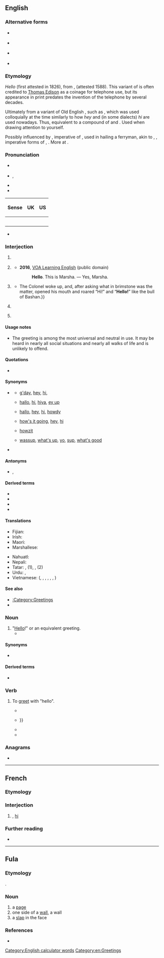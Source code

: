 {{also|helló}}

==English==
{{phrasebook|en|Greetings}}
{{was wotd|2007|November|19}}

===Alternative forms===
* {{l|en|hallo}} {{qualifier|UK old style}}
* {{l|en|hilloa}} {{qualifier|obsolete}}
* {{l|en|hullo}} {{qualifier|UK}}
* {{1|hellur}} {{qualifier|UK}}

===Etymology===
''Hello'' (first attested in 1826), from {{m|en|holla}}, {{m|en|hollo}} (attested 1588). This variant of {{m|en|hallo}} is often credited to [[w:Thomas Edison|Thomas Edison]] as a coinage for telephone use, but its appearance in print predates the invention of the telephone by several decades.

Ultimately from a variant of Old English {{m|ang|ēalā}}, such as {{m|ang|hēlā}}, which was used colloquially at the time similarly to how ''hey'' and (in some dialects) ''hi'' are used nowadays. Thus, equivalent to a compound of {{m|en|hey}} and {{m|en|lo}}. Used when drawing attention to yourself.

Possibly influenced by {{ncog|osx|halo|halo!}}, imperative of {{m|osx|halōn|t=to call, fetch}}, used in hailing a ferryman, akin to {{ncog|goh|hala}}, {{m|goh|hola|hola!}}, imperative forms of {{m|goh|halōn}}, {{m|goh|holōn|t=to fetch}}. More at {{l|en|hallo}}.

===Pronunciation===
* {{a|UK}} {{IPA|en|/həˈləʊ/|/hɛˈləʊ/}}
* {{a|US}} {{enPR|hĕ-lō'|hə-lō'}}, {{IPA|en|/hɛˈloʊ/|/həˈloʊ/|/ˈhɛloʊ/}}
* {{audio|en|En-uk-hello.ogg|Audio (UK)}}
* {{audio|en|En-au-hello.ogg|Audio (AUS)}}
{|class="wikitable"
! Sense
! UK
! US
|-
|{{sense|greeting}}
|{{audio|en|en-uk-hello-1.ogg|Audio (UK)}}
|{{audio|en|en-us-hello.ogg|Audio (US)}}
|-
|{{sense|telephone greeting}}
|{{audio|en|en-uk-hello-2.ogg|Audio (UK)}}
|{{audio|en|en-us-hello-2.ogg|Audio (US)}}
|-
|{{sense|call for response}}
|{{audio|en|en-uk-hello-3.ogg|Audio (UK)}}
|{{audio|en|en-us-hello-3.ogg|Audio (US)}}
|-
|{{sense|sarcastic implication}}
|{{audio|en|en-uk-hello-4.ogg|Audio (UK)}}
|{{audio|en|en-us-hello-4.ogg|Audio (US)}}
|-
|{{sense|expressing puzzlement}}
|{{audio|en|en-uk-hello-5.ogg|Audio (UK)}}
|
|}
* {{rhymes|en|əʊ|s=2}}

===Interjection===
{{en-interj}}

# {{non-gloss definition|A [[greeting]] ([[salutation]]) said when [[meet]]ing someone or [[acknowledge|acknowledging]] someone’s [[arrival]] or [[presence]].}}
#: {{ux|en|'''Hello''', everyone.}}
# {{non-gloss definition|A greeting used when [[answer]]ing the [[telephone]].}}
#: {{ux|en|'''Hello'''? How may I help you?}}
#* '''2016''', [https://web.archive.org/web/20170918070146/https://learningenglish.voanews.com/a/lets-learn-english-lesson-3-i-am-here/3126527.html VOA Learning English] (public domain)
#*: '''Hello'''. This is Marsha. ― Yes, Marsha.
#*:: {{audio|en|Hello. This is Marsha. - Yes, Marsha.ogg|Audio (US)}}
# {{non-gloss definition|A call for [[response]] if it is not clear if anyone is present or listening, or if a telephone conversation may have been [[disconnect]]ed.}}
#: {{ux|en|'''Hello'''? Is anyone there?}}
#* {{quote-book|en|year=1913|author={{w|Joseph C. Lincoln}}|chapter=7
|title=[http://openlibrary.org/works/OL5535161W Mr. Pratt's Patients]
|passage=I made a speaking trumpet of my hands and commenced to whoop “Ahoy!” and “'''Hello!'''” at the top of my lungs. {{...}} The Colonel woke up, and, after asking what in brimstone was the matter, opened his mouth and roared “Hi!” and “'''Hello!'''” like the bull of Bashan.}}
# {{lb|en|colloquial}} {{non-gloss definition|Used [[sarcastic]]ally to imply that the person addressed or referred to has done something the speaker or writer considers to be [[foolish]].}}
#: {{ux|en|You just tried to start your car with your cell phone. '''Hello'''?}}
# {{lb|en|chiefly|UK}} {{non-gloss definition|An expression of [[puzzlement]] or [[discovery]].}}
#: {{ux|en|'''Hello'''! What’s going on here?}}

====Usage notes====
* The greeting {{m|en|hello}} is among the most universal and neutral in use. It may be heard in nearly all social situations and nearly all walks of life and is unlikely to offend.

====Quotations====
* {{seeCites|en}}

====Synonyms====
* {{sense|greeting}} {{seeSynonyms|en|hello|sense=1}}
** {{qualifier|Australia, informal}} [[g'day]], [[hey]], [[hi]],
** {{qualifier|UK, informal}} [[hallo]], [[hi]], [[hiya]], [[ey up]]
** {{qualifier|US, informal}} [[hallo]], [[hey]], [[hi]], [[howdy]]
** {{qualifier|Ireland, informal}} [[how's it going]], [[hey]], [[hi]]
** {{qualifier|South Africa, informal}} [[howzit]]
** {{qualifier|slang}} [[wassup]], [[what's up]], [[yo]], [[sup]], [[what's good]]
* {{sense|expression of puzzlement}} {{seeSynonyms|en|wow|sense=1}}

====Antonyms====
* {{sense|greeting}} {{l|en|bye}}, {{l|en|goodbye}}

====Derived terms====
* {{l|en|hello girl}}
* {{l|en|hello there}}
* {{l|en|Hello World}}
* {{l|en|hello yourself, and see how you like it}}

====Translations====
{{trans-top|greeting}}{{multitrans|data=
* Abkhaz: {{tt|ab|бзиа збаша}}, {{tt|ab|мыш бзи}}, {{qualifier|to a man}} {{tt|ab|бзиара убааит}}, {{qualifier|to a woman}} {{tt|ab|бзиара ббааит}}, {{qualifier|to more than one person}} {{tt|ab|бзиара жәбааит|p}}
* Afrikaans: {{tt+|af|hallo}}, {{t|af|goeiedag}}
* Ainu: {{tt|ain|イランカラㇷ゚テ|tr=irankarapte}}
* Albanian: {{tt+|sq|tungjatjeta}}, {{tt|sq|tung}} {{qualifier|informal}}, {{tt|sq|ç'kemi|m|f}}
*: Arbëreshë Albanian: {{t+|sq|falem}}
* Alemannic German: {{tt|gsw|sälü}}, {{tt|gsw|hoi}}, {{tt|gsw|hello}}
* Aleut: {{tt|ale|aang}}, {{tt|ale|draas}}
* Ambonese Malay: {{tt|abs|wai}}
* American Sign Language: {{tt|ase|B@Sfhead-PalmForward B@FromSfhead-PalmForward}}
* Amharic: {{tt|am|ሰላም}}
* Apache:
*: Jicarilla: {{tt|apj|dá nzhǫ́}}
*: Western Apache: {{tt|apw|dagotʼee}}, {{tt|apw|daʼanzho}}, {{tt|apw|yaʼateh}}
* Arabic: {{tt+|ar|السَّلَامُ عَلَيْكُمْ}}, {{tt+|ar|سَلَام}}, {{tt+|ar|مَرْحَبًا}}, {{tt+|ar|أَهْلًا}}
*: Egyptian Arabic: {{tt|arz|اهلاً|tr=ahlan}}
*: Iraqi Arabic: {{tt|acm|هلو|tr=helaww}}
* Archi: {{tt|aqc|салам алейкум|tr=salam alejkum}}, {{tt|aqc|варчӀами|tr=warčʼami}}
* Armenian: {{tt+|hy|բարև}}, {{tt+|hy|ողջույն}}
* Assamese: {{tt|as|নমস্কাৰ}} {{q|very formal}}, {{tt|as|আচ্চেলামো আলাইকোম}} {{q|formal|used among Muslims}}, {{tt|as|হেল’}}
* Assyrian Neo-Aramaic: {{t|aii|ܫܠܵܡܵܐ|tr=šlama}}, {{qualifier|to a man}} {{t|aii|ܫܠܵܡܵܐ ܥܲܠܘܼܟ݂|tr=šlama ʿāloḳ}}, {{qualifier|to a woman}} {{t|aii|ܫܠܵܡܵܐ ܥܲܠܵܟ݂ܝ|tr=šlama ʿālaḳ}}, {{qualifier|to more than one person}} {{t|aii|ܫܠܵܡܵܐ ܥܲܠܵܘܟ݂ܘܿܢ|tr=šlama ʿāloḳon}}
* Asturian: {{tt+|ast|hola}}
* Azerbaijani: {{tt+|az|salam}}, {{tt|az|səlam}} {{q|South Azerbaijani}}, {{tt|az|hər vaxtınız xeyir olsun}}, {{tt|az|hər vaxtınız xeyir}}
* Bashkir: {{tt|ba|сәләм}}
* Basque: {{tt+|eu|kaixo}}
* Bats: {{t-needed|bbl}}
* Bavarian: {{tt|bar|servus}}, {{tt|bar|grias di}}, {{tt|bar|pfiati}} {{qualifier|Timau}}
* Belarusian: {{tt|be|віта́ю}}, {{tt|be|здаро́ў}} {{qualifier|colloquial}}, {{tt|be|до́бры дзень}} {{qualifier|good day}}
* Bengali: {{tt+|bn|নমস্কার}}, {{tt|bn|আসসালামুআলাইকুম}}, {{tt|bn|সালাম}}, {{tt|bn|হ্যালো}}
* Bhojpuri: {{t|bho|प्रणाम}}
* Bouyei: {{tt|pcc|mengz ndil}}
* Bulgarian: {{tt+|bg|здра́сти}} {{qualifier|familiar}}, {{tt+|bg|здраве́й|s}} {{qualifier|familiar}}, {{tt+|bg|здраве́йте|p}} {{qualifier|formal}}
* Burmese: {{tt+|my|မင်္ဂလာပါ}} <!-- lit. "it's a blessing!, ပါ (ba) is a particle" -->, {{tt+|my|ဟဲလို}} {{qualifier|colloquial}}
* Catalan: {{tt+|ca|hola}}
* Cayuga: {{tt|cay|sgę́:nǫʔ}}
* Central Atlas Tamazight: {{tt|tzm|ⴰⵣⵓⵍ}}
* Chamorro: {{tt|ch|håfa adai}}
* Chechen: {{tt|ce|маршалла ду хьоьга}} {{qualifier|to one person}}, {{tt|ce|маршалла ду шуьга}} {{qualifier|to a group of people}}, {{tt|ce|ассаламу ӏалайкум}}
* Cherokee: {{tt+|chr|ᎣᏏᏲ}}
* Chichewa: {{tt|ny|moni}}
* Chickasaw: {{tt|cic|chokma}}
* Chinese:
*: Cantonese: {{tt|yue|你好|tr=nei5 hou2}}, {{tt|yue|哈佬|tr=haa1 lou2}}
*: Dungan: {{tt|dng|ни хо}}, {{tt|dng|сэляму}}, {{tt|dng|хома}}
*: Hakka: {{tt|hak|你好|tr=ngì-hó}}
*: Mandarin: {{tt+|cmn|你好|tr=nǐ hǎo}}, {{tt+|cmn|您好|tr=nín hǎo}} {{qualifier|polite}}, {{tt|cmn|你們好}}, {{tt|cmn|你们好|tr=nǐmen hǎo}} {{qualifier|to a group of people}}, {{tt+|cmn|好|tr=hǎo}} {{qualifier|following an address form or name}}, {{tt+|cmn|嗨|tr=hāi}}, {{tt+|cmn|哈囉}}, {{tt+|cmn|哈啰|tr=hāluó}}
*: Min Dong: {{tt|cdo|汝好|tr=nṳ̄ hō̤}}
*: Min Nan: {{tt|nan|汝好|tr=lí hó}}
*: Xiang: {{t-needed|hsn}}
*: Wu: {{tt|wuu|儂好}}, {{tt|wuu|侬好|tr=non hau}}
* Choctaw: {{tt|cho|halito}}
* Chukchi: {{tt|ckt|еттык|tr=ettyk}} {{qualifier|formal}}, {{tt|ckt|ети|tr=eti}} {{qualifier|informal}}, {{tt|ckt|етти|tr=etti}} {{qualifier|informal}}
* Coptic: {{tt|cop|ⲛⲟϥⲣⲓ}}
* Cornish: {{tt|kw|dydh da}}
* Corsican: {{tt|co|bonghjornu}}
* Cree:
*: Plains Cree: {{tt|crk|tânisi }}
* Czech: {{tt+|cs|ahoj}}, {{tt+|cs|nazdar}} {{qualifier|informal}}, {{tt+|cs|servus}} {{qualifier|informal}}, {{tt+|cs|dobrý den}} {{q|formal}}
* Danish: {{tt+|da|hej}}, {{tt+|da|dav}}, {{tt|da|god dag}} {{qualifier|formal}}, {{tt+|da|hallo}}
* Dhivehi: {{t|dv|އައްސަލާމު ޢަލައިކުމް}}
* Dutch: {{tt+|nl|hallo}}, {{tt+|nl|hoi}}, {{tt+|nl|hai}}, {{tt+|nl|hé}}, {{tt+|nl|dag}} {{qualifier|informal}}, {{tt+|nl|goeiedag}}, {{tt+|nl|goededag}}, {{tt+|nl|goedendag}}, {{tt+|nl|goeiendag}} {{qualifier|formal}}
* Esperanto: {{tt+|eo|saluton}}
* Estonian: {{tt+|et|tere}}, {{tt+|et|hei}}
* Faroese: {{tt|fo|hey}}, {{tt|fo|halló}}
* Fijian: {{tt+|fj|bula}}
* Finnish: {{tt+|fi|terve}}, {{tt+|fi|moi}}, {{tt+|fi|hei}}, {{tt+|fi|moikka}}
* French: {{tt+|fr|bonjour}}, {{tt+|fr|salut}} {{qualifier|informal}}, {{tt+|fr|coucou}}{{qualifier|informal}}, {{t+|fr|cocorico}}
* Friulian: {{tt|fur|mandi}}
* Galician: {{tt+|gl|ola}}, {{tt|gl|oula}}, {{tt|gl|ouga}}
* Georgian: {{tt+|ka|გამარჯობა}}, {{t|ka|ჰეი}}
* German: {{tt+|de|hallo}}, {{tt+|de|guten Tag}}, {{tt+|de|servus}}, {{tt+|de|moin}}, {{tt+|de|grüß Gott}} {{qualifier|Southern German, Austria}}
*: Alemannic German: {{tt|gsw|grüezi}}
* Gilbertese: {{tt|gil|mauri}}
* Gothic: {{tt|got|𐌷𐌰𐌹𐌻𐍃}}, {{tt|got|𐌷𐌰𐌹𐌻𐌰}}
* Greek: {{tt+|el|γεια}}, {{tt|el|γεια σου|s}}, {{tt|el|γεια σας|p}}, {{tt+|el|χαίρετε}}
*: Ancient: {{tt|grc|χαῖρε|s}}, {{tt|grc|χαίρετε|p}}, {{tt|grc|χαῖρε καί ὑγίαινε|s}}
* Greenlandic: {{tt+|kl|aluu}}
* Guaraní: {{tt+|gn|maitei}}
* Gujarati: {{tt|gu|નમસ્તે}}, {{tt|gu|નમસ્કાર}}
* Haitian Creole: {{tt|ht|bonjou}}
* Hausa: {{tt|ha|sannu}}
* Hawaiian: {{tt|haw|aloha}}
* Hebrew: {{tt+|he|שָׁלוֹם|tr=shalóm}}, {{tt+|he|שָׁלוֹם עָלֵיכֶם|tr=shalóm 'aleikhém}}
* Hindi: {{tt+|hi|नमस्ते}}, {{tt+|hi|नमस्कार}}, {{tt+|hi|सलाम}} {{qualifier|used by Muslims}}, {{tt|hi|सत श्री अकाल}} {{qualifier|Sikh, hello/goodbye}}, {{tt+|hi|हेलो}}, {{tt|hi|हलो}}, {{tt+|hi|सत्य}}, {{tt+|hi|आदाब}}
* Hmong:
** Green Hmong: {{tt|hnj|nyob zoo}}
** White Hmong: {{tt|mww|nyob zoo}}
* Hungarian: {{tt+|hu|szia}}, {{tt+|hu|sziasztok|p}} {{q|informal}}, {{tt+|hu|szervusz}}, {{tt|hu|szervusztok|p}} {{q|somewhat formal}}, {{tt+|hu|heló}}, {{tt+|hu|helló}} {{q|informal}}, {{tt+|hu|jó napot}}, {{tt+|hu|jó napot kívánok}} {{q|formal}}, {{t|hu|üdvözlöm}}
* Icelandic: {{tt+|is|halló}}, {{tt+|is|hæ}}, {{tt+|is|góðan dag}}, {{tt+|is|góðan daginn}}
* Ido: {{tt+|io|hola}}
* Igbo: {{tt|ig|kèdu}}
* Indonesian: {{tt+|id|hai}}, {{tt+|id|salam}}
* Interlingua: {{tt|ia|bon die}}, {{tt+|ia|salute}}
* Irish: {{tt|ga|Dia dhuit}} {{qualifier|formal|singular}}, {{tt|ga|Dia dhaoibh}} {{qualifier|formal|plural}}, {{tt|ga|Dia's Muire dhuit}} {{qualifier|formal|singular|response}}, {{tt|ga|Dia is Muire dhaoibh|alt=Dia's Muire dhaoibh}} {{qualifier|formal|plural|response}}
* Isan: {{t-needed|tts}}
* Italian: {{tt+|it|ciao}}, {{tt+|it|salve}}, {{tt+|it|buongiorno}}, {{tt+|it|saluti|m-p}}
* Iu Mien: {{tt|ium|yiem longx nyei}}
* Jamaican Creole: {{tt|jam|ello}}, {{tt|jam|wah gwaan}}
* Japanese: {{tt+|ja|おはよう|tr=ohayō}} {{qualifier|morning}}, {{tt+|ja|こんにちは|tr=konnichi wa}} {{qualifier|daytime}}, {{tt+|ja|こんばんは|tr=konban wa}} {{qualifier|evening}}
* Javanese: {{tt|jv|halo}}
* Jeju: {{tt|jje|반갑수다|alt=반-갑수다}}, {{tt|jje|펜안ᄒᆞ우꽈|alt=펜-안ᄒᆞ우꽈}}, {{tt|jje|펜안|alt=펜-안}}
* Judeo-Tat: {{tt|jdt|шолум}}
* Kabardian: {{tt|kbd|уузыншэм}}
* Kabyle: {{tt|kab|azul}}
* Kalmyk: {{tt|xal|мендвт}}, {{tt|xal|менд}} {{qualifier|informal}}
* Kannada: {{tt+|kn|ತುಳಿಲು}}, {{tt+|kn|ನಮಸ್ಕಾರ}}
* Karachay-Balkar: {{tt|krc|кюнюгюз ашхы болсун}}, {{tt|krc|ассаламу алейкум}}
* Karelian: {{tt|krl|terveh}}, {{tt|krl|hei}}
* Kazakh: {{tt+|kk|сәлем}} {{qualifier|informal}}, {{tt|kk|сәлеметсіздер}} {{qualifier|formal}}
* Khmer: {{tt|km|ជំរាបសួរ}}, {{tt|km|សួស្តី}}
* Khün: {{t-needed|kkh}}
* Kinyarwanda: {{tt|rw|muraho}}
* Korean: {{tt|ko|안녕하십니까}} {{q|formal}}, {{tt+|ko|안녕하세요}} {{q|neutrally formal}}, {{tt+|ko|안녕(安寧)}} {{q|informal}}
* Krio: {{tt|kri|kushɛ}}
* Kurdish:
*: Northern Kurdish: {{tt+|kmr|merheba}}, {{tt+|kmr|silav}}, {{tt+|kmr|selam}}
* Kyrgyz: {{tt|ky|саламатсыздарбы}}, {{tt+|ky|салам}}
* Ladino: {{tt|lad|shalom}}, {{tt|lad|bonjur}}, {{tt|lad|buenos diyas}}
* Lak: {{tt|lbe|салам}}
{{trans-mid}}
* Lakota: {{tt|lkt|háu}}
* Lao: {{tt|lo|ສະບາຍດີ}}
* Latin: {{tt+|la|salvē|s}}, {{tt+|la|salvēte|p}}; {{tt+|la|avē|s}}, {{tt|la|avēte|p}}
* Latvian: {{tt|lv|sveiki}} {{qualifier|informal to more than one person or people of indeterminate gender}}, {{tt|lv|sveiks}} {{qualifier|to a man}}, {{tt|lv|sveika}} {{qualifier|to a woman}}, {{tt|lv|čau}} {{qualifier|informal}}
* Laz: {{tt|lzz|გეგაჯგინას}}
* Lezgi: {{tt|lez|салам}}
* Lithuanian: {{tt+|lt|labas}}, {{tt+|lt|sveikas}} {{qualifier|informal}}, {{tt+|lt|sveiki}} {{qualifier|formal}}
* Livonian: {{tt|liv|tēriņtš}}
* Luo: {{tt|luo|msawa}}
* Lü: {{tt|khb|ᦍᦲᧃᦡᦲ}}
* Luxembourgish: {{tt|lb|hallo}}
* Macedonian: {{tt|mk|здраво}}
* Malagasy: {{tt+|mg|manao ahoana|alt=manao ahoana?}}, {{tt+|mg|salama}} {{qualifier|Tsimihety}}
* Malay: {{tt+|ms|helo}}, {{tt+|ms|apa khabar}}, {{tt+|ms|salam}}
* Malayalam: {{tt|ml|ഹലോ}}, {{tt+|ml|നമസ്തേ}}, {{tt+|ml|നമസ്കാരം}}
* Maltese: {{tt+|mt|bonġu}} {{q|before noon}}, {{tt|mt|bonswa}} {{q|after noon}}, {{tt|mt|insellimlek}} {{q|formal one to one person}}, {{tt|mt|insellmilkom}} {{q|formal one to more than one person}}, {{tt|mt|insellmulek}} {{q|formal more than one person to one person}}, {{tt|mt|insellmulkom}} {{q|formal more than one person to more than one persons}}
* Manchu: {{tt|mnc|ᠰᠠᡳᠶᡡᠨ}}
* Maori: {{tt+|mi|kia ora}} {{qualifier|informal}}, {{tt|mi|tēnā koe}} {{qualifier|formal to one person}}, {{tt|mi|tēnā kōrua}} {{qualifier|formal to two people}}, {{tt|mi|tēnā koutou}} {{qualifier|formal to three or more people}}
* Mapudungun: {{tt|arn|mari mari}}
* Maranungku: {{tt|zmr|yo}}
* Marathi: {{tt+|mr|नमस्कार}}
* Michif: {{tt|crg|tánishi}}, {{tt|crg|boñjour}}
* Mingrelian: {{tt|xmf|გომორძგუა}}
* Mohawk: {{tt|moh|sekoh}}
* Mongolian:
*: Cyrillic: {{tt+|mn|сайн уу?}} {{q|informal}}, {{tt+|mn|сайн байна уу?}}
* Mopan Maya: {{tt|mop|dʼyoos}}
* Nahuatl: {{tt+|nah|niltze}}, {{tt|nah|panoltih}}
* Navajo: {{tt|nv|yáʼátʼééh}}
* Neapolitan: {{tt|nap|uè}}
* Nepali: {{tt+|ne|नमस्ते}}, {{tt+|ne|नमस्कार}}
* Norman: {{tt|nrf|baon-n-jour}} {{qualifier|Guernsey}}, {{tt|nrf|banjour}} {{qualifier|Guernsey}}, {{tt|nrf|boujouo}} {{qualifier|continental Normandy}}, {{tt|nrf|bouônjour}} {{qualifier|Jersey}}, {{tt|nrf|bwõju}} {{qualifier|Sark}}
* Northern Thai: {{tt|nod|สบายดีก่อ }}
* Norwegian:
*:Bokmål: {{tt+|nb|hallo}}, {{tt+|nb|hei}}, {{tt+|nb|god dag}} {{qualifier|formal}}, {{tt+|nb|halla}} {{qualifier|informal}}, {{tt|nb|heisann}}
* Ojibwe: {{tt|oj|boozhoo}}
* Okinawan: {{tt|ryu|はいさい|m|tr=haisai}}, {{tt|ryu|はいたい|f|tr=haitai}}, {{tt|ryu|はい|n|tr=hai}}
* Old English: {{tt|ang|wes hāl}}
* Oriya: {{tt+|or|ନମସ୍କାର}}
* Ossetian: {{tt|os|салам}}, {{tt|os|байрай}}, {{tt|os|арфӕ}}
* Palauan: {{tt|pau|alii}}
* Pashto: {{tt+|ps|سلام|tr=salām}}, {{tt|ps|سلام الېک|tr=slāmālék}}, {{tt|ps|السلام عليکم|tr=as-salám alaykúm}}
* Persian: {{tt+|fa|سلام|tr=salâm}}, {{tt|fa|سلام علیکم|tr=salâmo alaykom}} {{qualifier|religious}}, {{tt+|fa|درود|tr=dorud}} {{qualifier|literary}}
* Pitcairn-Norfolk: {{tt|pih|watawieh}}
* Polish: {{tt+|pl|cześć}} {{qualifier|informal}}, {{tt+|pl|witaj}}, {{tt|pl|witajcie}}, {{tt|pl|witam}} {{qualifier|more formal}}, {{tt+|pl|dzień dobry}} {{qualifier|formal}}, {{tt+|pl|siema}} {{qualifier|informal}}, {{tt+|pl|halo}} {{qualifier|on phone}}, {{tt+|pl|serwus}} {{qualifier|colloquial}}, {{tt|pl|cześka}} {{qualifier|colloquial}}, {{tt|pl|siemanero}} {{qualifier|colloquial}}
* Portuguese: {{tt+|pt|oi}}, {{tt+|pt|olá}}, {{qualifier|slang}} {{tt+|pt|e aí?}}
* Punjabi: {{tt|pa|ਸਤਿ ਸ਼੍ਰੀ ਅਕਾਲ}}
* Rapa Nui: {{tt|rap|'iorana}}
* Romani: {{tt|rom|te aves baxtalo}} {{qualifier|to a male}}, {{tt|rom|te aves baxtali}} {{qualifier|to a female}}, {{tt|rom|te aven baxtale}} {{qualifier|to two or more people}}
* Romanian: {{tt+|ro|salut}}, {{tt+|ro|bună}}, {{tt+|ro|noroc}} {{qualifier|informal}}, {{tt|ro|bună ziua}} {{qualifier|formal}}, {{tt+|ro|servus}}
* Russian: {{tt+|ru|приве́т}} {{qualifier|informal}}, {{tt+|ru|здоро́во}} {{qualifier|colloquial}}, {{tt+|ru|здра́вствуйте}} {{qualifier|formal, first "[[в]]" is silent}}, {{tt+|ru|до́брый день}}, {{tt+|ru|здра́вствуй}} {{qualifier|informal, first "[[в]]" is silent}}, {{tt+|ru|салю́т}}
* Rusyn: {{tt|rue|наздар}}
* Sami:
*: Inari Sami: {{tt|smn|tiervâ}}
*: Northern: {{tt|se|dearvva}}, {{tt|se|būres}}
*: Skolt: {{tt|sms|tiõrv}}
*: Southern: {{tt|sma|buaregh}}
* Samoan: {{tt|sm|talofa}}
* Sanskrit: {{tt+|sa|नमस्कार}}, {{tt|sa|नमस्ते}}, {{tt|sa|नमो नमः}} {{qualifier|formal}}
* Scots: {{tt|sco|hullo}}
* Scottish Gaelic: {{tt|gd|halò}} {{qualifier|informal}}, {{tt|gd|latha math}} {{qualifier|formal}}, {{qualifier|informal}} {{tt|gd|hòigh}}
* Serbo-Croatian:
*: Cyrillic: {{tt|sh|здра̏во}}, {{tt|sh|ћа̑о}}, {{tt|sh|ме̏рха̄ба}}, {{tt|sh|селам}}, {{tt|sh|бог}}, {{tt|sh|бок}}
*: Roman: {{tt+|sh|zdrȁvo}}, {{tt+|sh|ćȃo}}, {{tt|sh|mȅrhāba}}, {{tt+|sh|selam}}, {{tt|sh|bog}}, {{tt+|sh|bok}}
* Sesotho: {{tt|st|lumela}}
* Shan: {{t-needed|shn}}
* Shona: {{tt|sn|mhoro}}
* Sichuan Yi: {{t-needed|ii}}
* Sicilian: {{tt|scn|ciao}}, {{tt|scn|salutamu}}
* Sindhi: {{tt|sd|هيلو}}
* Sinhalese: {{tt|si|හලෝ}}, {{tt+|si|ආයුබෝවන්}}
* Situ: {{t-needed|sit-sit}}
* Slovak: {{tt+|sk|ahoj}}, {{tt|sk|nazdar}} {{qualifier|informal}}, {{tt+|sk|servus}} {{qualifier|informal}}, {{tt|sk|dobrý deň}} {{qualifier|formal}}
* Slovene: {{tt|sl|žívjo}}, {{tt|sl|zdrávo}} {{qualifier|informal}}, {{tt|sl|dóber dán}}, {{tt|sl|pozdravljeni}} {{qualifier|formal}}
* Somali: {{tt|so|ma nabad baa}}, {{tt|so|waa nabad}}
* Sorbian:
*: Lower Sorbian: {{tt|dsb|dobry źeń}}
* Sotho: {{tt+|st|dumela}}
* Spanish: {{tt+|es|hola}}, {{tt+|es|buenos días}}, {{tt|es|qué tal}}, {{tt+|es|buenas tardes}}
* Sundanese: {{tt|su|halo}}
* Svan: {{tt|sva|ხოჩა ლადა̈ღ}}
* Swahili: {{tt+|sw|jambo}}, {{tt|sw|salaam}}
* Swedish: {{tt+|sv|hallå}}, {{tt+|sv|hej}}, {{tt+|sv|god dag}} {{qualifier|formal}}, {{tt+|sv|tjena}}, {{tt+|sv|hejsan}} {{qualifier|informal}}, {{tt+|sv|tja}}
* Tagalog: {{tt+|tl|kamusta}}/{{tt+|tl|kumusta}}, {{tt+|tl|musta}} {{qualifier|slang}}, {{tt+|tl|hoy}}, {{tt|tl|huy}}, {{tt|tl|oy}}/{{tt|tl|oi}} {{qualifier|informal}}, {{tt|tl|uy}}/{{tt|tl|ui}} {{qualifier|informal}}
* Tajik: {{tt|tg|салом}}
* Tamil: {{tt+|ta|வணக்கம்}}
* Tangsa: {{tt|nst|äshazhoix}}
* Tatar: {{tt+|tt|сәлам}}
* Telugu: {{tt|te|నమసకారం}}, {{tt|te|బాగున్నారా}}
* Tetum: {{t-needed|tet}}
* Thai: {{tt+|th|สวัสดี}}, {{tt|th|สวัสดีครับ}} {{qualifier|male speaker}}, {{tt|th|สวัสดีค่ะ}} {{qualifier|female speaker}}, {{tt|th|หวัดดี}}
* Tibetan: {{tt|bo|བཀྲ་ཤིས་བདེ་ལེགས}}
* Tigrinya: {{tt|ti|ሰላም}}
* Tongan: {{tt|to|mālō e lelei}}
* Tswana: {{tt+|tn|dumela}} {{q|singular, as in ''dumela, rra'', "hello sir"}}, {{tt+|tn|dumelang}} {{q|plural, as in ''dumelang, borra'', "hello gentlemen"}}
* Turkish: {{tt+|tr|merhaba}}, {{tt+|tr|selam}}
* Turkmen: {{tt|tk|salam}}
* Tuvan: {{tt|tyv|экии}}
* Udmurt: {{tt|udm|ӟеч}}, {{tt|udm|чырткем}}, {{tt|udm|умой}}
* Ukrainian: {{tt+|uk|приві́т}} {{qualifier|informal}}, {{tt+|uk|здоро́в був}} {{qualifier|informal}}, {{tt+|uk|добри́день}} {{qualifier|neutral or formal}}, {{tt|uk|чоло́м}}
* Urdu: {{tt|ur|سلام علیکم|tr=salām-o-alaikum}}, {{tt|ur|اسلام علیکم|lit=Peace be upon you}}, {{tt|ur|اسلام علیکم ورحمۃاللہ وبرکاتہ|lit=Peace be upon you & May Allah bless}}, {{tt+|ur|آداب|tr=ādāb}}
* Uyghur: {{tt|ug|سالام}}
* Uzbek: {{tt+|uz|salom}}
* Venetian: {{tt+|vec|ciao}}
* Vietnamese: {{tt+|vi|xin chào}}, {{tt+|vi|chào}}
* Volapük: {{tt|vo|glidis}}
* Walloon: {{tt+|wa|bondjoû}}, {{tt+|wa|a}}, {{tt+|wa|diewåde}} {{qualifier|old}}
* Welsh: {{tt+|cy|helo}}, {{tt|cy|bore da}} {{qualifier|good morning}}, {{tt|cy|dydd da}} {{qualifier|good day}}, {{tt|cy|hylo}}
* West Frisian: {{tt|fy|hallo}}, {{tt|fy|hoi}}
* Winnebago: {{tt|win|haho}} {{qualifier|male speaker}}, {{tt|win|hą}} {{qualifier|female speaker}}, {{tt|win|hinįkaraginʼ}}
* Xhosa: {{tt|xh|molo|s}}, {{tt|xh|molweni|p}}
* Xibe: {{tt|sjo|ᠪᠠᡳᡨᠠᡴᡡ ᠨᠠ|tr=baitakū na}}
* Yakut: {{tt|sah|эҕэрдэ}}, {{tt|sah|дорообо}} {{qualifier|informal}}
* Yiddish: {{tt|yi|שלום־עליכם|tr=sholem-aleykhem}}, {{tt+|yi|אַ גוטן}}, {{tt+|yi|גוט־מאָרגן}}
* Yoruba: {{tt|yo|Pẹlẹ o}}
* Yup'ik: {{tt|esu|waqaa}}, {{tt|esu|cama-i}}
* Zapotec: {{tt|zap|padiull}}
* Zazaki: {{tt|zza|sılam}}, {{tt|zza|namaste}}
* Zhuang: {{tt|za|mwngz ndei}}
* Zulu: {{tt+|zu|sawubona}} {{qualifier|familiar}}, {{tt|zu|sanibonani}} {{qualifier|plural|respectful}}
}}
{{trans-bottom}}

{{trans-top|when answering the telephone}}{{multitrans|data=
* Afrikaans: {{tt+|af|hallo}}
* Albanian: {{tt+|sq|alo}}
* Arabic: {{tt|ar|آلُو}}, {{tt|ar|آلُوْ}}, {{tt|ar|أَلُو}}, {{tt|ar|أَلُوْ}}
*: Gulf Arabic: {{tt|afb|اَلُو|tr=alū}}
* Armenian: {{tt+|hy|ալլո}}
* Assamese: {{tt|as|হেল’}}
* Assyrian Neo-Aramaic: {{tt|aii|ܐܲܠܘܼ|tr=ālu}}
* Azerbaijani: {{tt|az|alo}}
* Bashkir: {{tt|ba|алло}}
* Belarusian: {{tt|be|алё}}
* Bengali: {{tt|bn|হ্যালো}}
* Bulgarian: {{tt|bg|а́ло}}
* Burmese: {{tt|my|အမိန့်ရှိပါ}}
* Catalan: {{tt+|ca|digui}}, {{tt+|ca|si}}, {{tt+|ca|hola}}, {{tt|ca|mani'm}}
* Chinese:
*: Cantonese: {{tt|yue|喂|tr=wai2}}
*: Hakka: {{tt|hak|摩西摩西|tr=mò-si-mo-sí}}, {{tt|hak|噯}}, {{tt|hak|嗳|tr=ói}}
*: Mandarin: {{tt+|cmn|喂|tr=wéi}}
*: Southern Min: {{tt+|nan|喂|tr=oeh}}
*: Wu: {{tt|wuu|喂|tr=ue}}
* Czech: {{tt+|cs|haló}}
* Danish: {{tt+|da|hallo}}
* Dutch: {{tt+|nl|hallo}}
* Estonian: {{tt+|et|hallo}}, {{tt+|et|halloo}}
* Finnish: {{tt+|fi|haloo}}
* French: {{tt+|fr|allô}}
* Galician: {{tt+|gl|diga}}
* Georgian: {{tt|ka|ალო}}, {{tt|ka|გისმენთ}}
* German: {{tt+|de|hallo}}
* Greek: {{tt+|el|εμπρός}}, {{tt+|el|παρακαλώ}}, {{tt+|el|ναι;}}
* Hebrew: {{tt+|he|שָׁלוֹם?|tr=shalóm?}}, {{tt|he|הָלוֹ?|tr=haló?}}
* Hindi: {{tt|hi|हलो}}, {{tt|hi|हैलो}}, {{tt+|hi|हेलो}}
* Hungarian: {{tt+|hu|halló}}
* Icelandic: {{tt+|is|halló}}, {{tt+|is|hæ}}, {{tt|is|[[hæ]] [[hæ]]}}, {{tt+|is|góðan dag}}, {{tt+|is|góðan daginn}}
* Indonesian: {{tt+|id|halo}}
* Interlingua: {{tt|ia|hallo}}
* Irish: {{tt|ga|haileo}}
* Italian: {{tt+|it|pronto}}
* Jamaican Creole: {{tt|jam|ello}}
* Japanese: {{tt+|ja|もしもし|tr=moshimoshi}}
* Kazakh: {{tt|kk|алло}}
* Khmer: {{tt|km|អាឡូ}}
{{trans-mid}}
* Korean: {{tt+|ko|여보세요}}
* Kyrgyz: {{tt+|ky|алло}}
* Lao: {{tt|lo|ອາໂຫຼ}}, {{tt|lo|ອາໂຫລ}}
* Latin: {{tt+|la|audio}}, {{qualifier|imperative}} {{tt+|la|dico|alt=dice}}
* Latvian: {{tt|lv|hallo}}
* Lithuanian: {{tt+|lt|alio}}, {{tt+|lt|klausau}}
* Macedonian: {{tt|mk|ало}}
* Malagasy: {{tt+|mg|alô}}
* Malay: {{tt+|ms|helo}}
* Maltese: {{tt|mt|ħellow}}
* Nepali: {{tt+|ne|हेलो}}, {{tt+|ne|हलो}}
* Norwegian: {{tt+|no|hallo}}
* Oriya: {{tt|or|ହ୍ୟାଲୋ}}
* Persian: {{tt+|fa|الو|tr=alow}}
* Polish: {{tt+|pl|halo}}, {{tt|pl|słucham}}
* Portuguese: {{tt+|pt|alô}}, {{tt+|pt|estou}}
* Romani: {{tt|rom|àlo}}
* Romanian: {{tt+|ro|alo}}, {{tt|ro|haló}}
* Russian: {{tt+|ru|алло́}}, {{qualifier|colloquial}} {{tt+|ru|алё}}, {{tt+|ru|слушать|alt=слу́шаю}}
* Scottish Gaelic: {{tt|gd|halò}}
* Serbo-Croatian:
*: Cyrillic: {{tt|sh|ха̀ло}}, {{tt|sh|молим}}, {{tt|sh|изволите}}
*: Roman: {{tt+|sh|hàlo}}, {{tt+|sh|molim}}, {{tt+|sh|izvolite}}
* Slovak: {{tt|sk|haló}}, {{tt|sk|prosím}}
* Slovene: {{tt|sl|haló?}}, {{tt+|sl|prosim}}
* Spanish: {{tt+|es|aló}} {{qualifier|Latin America}}, {{tt+|es|bueno}} {{qualifier|Mexico}}, {{tt+|es|diga}} {{qualifier|Spain}}, {{tt+|es|dígame}} {{qualifier|Spain}}, {{tt+|es|hola}} {{qualifier|Argentina|Uruguay}}, {{tt+|es|oigo}} {{qualifier|Cuba}}, {{tt+|es|¿sí?}} {{qualifier|Spain}}
* Swedish: {{tt+|sv|hallå}}, {{tt+|sv|hej}}, {{tt+|sv|god dag}} {{qualifier|formal}}
* Tagalog: {{tt|tl|helo|alt=helo?}}, {{tt|tl|magandang araw po|alt=magandang araw po!}}
* Tajik: {{tt+|tg|алло}}, {{tt+|tg|ҳа}}, {{tt|tg|лаббай}}
* Thai: {{tt|th|สวัสดีครับ}}, {{tt|th|สวัสดีค่ะ}} {{qualifier|formal}}, {{tt|th|ฮัลโหล}} {{qualifier|informal}}
* Tongan: {{tt|to|mālō e lelei}}
* Turkish: {{tt+|tr|alo}}, {{tt+|tr|efendim}}
* Turkmen: {{tt|tk|allo}}
* Ukrainian: {{tt+|uk|алло́}}, {{tt+|uk|слухати|alt=слу́хаю}}
* Urdu: {{tt|ur|ہیلو|tr=hailo, helo}}
* Uyghur: {{tt|ug|ياخشىمۇسىز}}, {{tt|ug|ئەسسالامۇ ئەلەيكۇم}}
* Uzbek: {{tt+|uz|allo}}
* Vietnamese: {{tt+|vi|a-lô}}
* Welsh: {{tt+|cy|helo}}
* West Frisian: {{tt|fy|hallo}}
* Zazaki: {{tt|zza|elo}}
}}
{{trans-bottom}}

{{trans-top|is anyone there?}}{{multitrans|data=
* Afrikaans: {{tt|af|[[Is]] [[daar]] [[iemand?]]}}
* Arabic: {{tt|ar|هل من أحد هنا؟}}
* Armenian: {{tt|hy|աու}}
* Assamese: {{tt|as|কোনোবা আছেনে?}}, {{tt|as|হেল’}}
* Assyrian Neo-Aramaic: {{tt|aii|ܐܲܠܘܼ؟ ܐ݇ܢܵܫܵܐ ܝܠܹܗ ܬܵܡܵܐ؟|tr=ālu? naša ìleh tama?}}
* Belarusian: {{tt|be|гэй}}
* Bengali: {{tt+|bn|ওহে}}
* Bulgarian: {{tt+|bg|ехо?}}
* Catalan: {{tt+|ca|hola|alt=hola?}}, {{tt|ca|na maria?}}
* Chinese:
*: Cantonese: {{tt|yue|喂|tr=wai3}}
*: Mandarin: {{tt|cmn|[[有]][[人]][[嗎]]？}}, {{tt|cmn|[[有]][[人]][[吗]]？|tr=yǒu rén ma?}}
*：Southern Min：{{tt|nan|有儂無？|tr=ū lâng bô}}
* Czech: {{tt+|cs|haló}}
* Danish: {{tt+|da|hallo}}
* Dutch: {{tt+|nl|hallo|alt=hallo?}}
* Estonian: {{tt+|et|halloo|alt=halloo?}}
* Finnish: {{tt|fi|huhuu|alt=huhuu?}}, {{tt|fi|[[haloo]]?}}
* French: {{tt|fr|eh oh|alt=eh oh ?}}, {{tt|fr|oh eh|alt=oh eh ?}}, {{tt+|fr|allô|alt= allô ?}}, {{tt+|fr|ohé|alt=ohé !}}
* German: {{tt+|de|hallo|alt=hallo?}}, {{tt|de|jemand da?}}
* Hebrew: {{tt|he|שלום? מישהו שם?|tr=shalóm?, mísheu shám?}}
* Hungarian: {{tt|hu|hahó}}
* Icelandic: {{tt+|is|halló|alt=halló?}}
* Interlingua: {{tt|ia|hallo|alt=hallo?}}
* Italian: {{tt|it|[[c'è nessuno]]?|lit=there is no one here?}}, {{tt|it|c'è qualcuno|alt=c'è qualcuno?}}
* Japanese: {{tt|ja|おーい|tr=ōi}} {{qualifier|formal and informal}}, {{tt|ja|すみませーん|tr=sumimasēn}} {{qualifier|formal}}, {{tt+|ja|ちょっと|tr=chotto}} {{qualifier|informal}}, {{qualifier|on the phone}} {{tt+|ja|もしもし|tr=moshimoshi}}
* Korean: {{tt|ko|계세요?}} {{qualifier|formal}}
{{trans-mid}}
* Lithuanian: {{tt+|lt|sveiki}}
* Macedonian: {{tt|mk|ало́}}
* Malay: {{tt+|ms|helo}}
* Maltese: {{tt|mt|hawn xi ħadd|alt=hawn xi ħadd?}}
* Norwegian:
*: Bokmål: {{tt+|nb|hallo|alt=hallo?}}
*: Nynorsk: {{tt|nn|hallo|alt=hallo?}}
* Oriya: {{tt+|or|ନମସ୍କାର}}
* Polish: {{tt+|pl|halo?}}, {{tt|pl|jest tu kto?}}
* Portuguese: {{tt+|pt|olá|alt=olá?}}
* Romanian: {{tt+|ro|alo|alt=alo?}}, {{tt|ro|haló|alt=haló?}}
* Russian: {{tt+|ru|ау́}}, {{tt|ru|е́сть кто́-нибудь?}}
* Serbo-Croatian:
*: Cyrillic: {{tt|sh|ха̀ло}}
*: Roman: {{tt+|sh|hàlo}}
* Slovak: {{tt|sk|haló}}
* Slovene: {{tt|sl|haló?}}
* Spanish: {{tt+|es|aló|alt=¿aló?}}, {{tt|es|[[hola|¡Hola!]] [[hay alguien|¿Hay alguien?]]}} {{qualifier|Latin America}}
* Swedish: {{tt+|sv|hallå}}
* Tagalog: {{tt|tl|tao po|alt=tao po?!}}, {{tt+|tl|sino|alt=sino po nandyan?}}
* Telugu: {{tt|te|ఎవరైనా ఉంది}}
* Thai: {{tt|th|มีใครอยู่ไหม?|tr=mii krai yùu mǎi?}}
* Turkish: {{tt|tr|orda kimse var mı?}}
* Ukrainian: {{tt+|uk|аго́в}}
* Urdu: {{tt|ur|کوئی ہے؟|tr=ko͞i hai?}}
* Vietnamese: {{tt+|vi|ơi}}
* Welsh: {{tt+|cy|helo?}}
* Zazaki: {{tt|zza|hımın|m-d}}, {{tt|zza|kam esto}}
}}
{{trans-bottom}}

{{trans-top|sarcastic: that was foolish}}{{multitrans|data=
* Afrikaans: {{t-needed|af}}
* Arabic: {{t-needed|ar}}
* Assyrian Neo-Aramaic: {{t-needed|aii}}
* Chinese:
*: Mandarin: {{tt+|cmn|喂|tr=wèi}}
* Danish: {{tt+|da|hallo|alt=hallo!}}, {{tt+|da|hey|alt=hey!}}
* Dutch: {{tt|nl|ja, hallo|alt=ja, hallo!}}
* Estonian: {{tt+|et|halloo|alt=halloo!}}, {{tt+|et|tere hommikust|alt=tere hommikust!}}, {{tt|et|tere tali|alt=tere tali!}}
* Finnish: {{tt+|fi|haloo|alt=haloo!}}
* French: {{tt+|fr|ho}}
* German: {{tt+|de|hallo|alt=hallo!}}, {{tt|de|halloho|alt=halloho!}}
* Hebrew: {{tt|he|הלו|tr=hálo}}
* Hungarian: {{tt|hu|[[jól]] [[vagy]]?}}, {{tt|hu|[[magad]][[-nál|nál]] [[vagy]]?}}, {{tt|hu|[[ész]][[-nél|nél]] [[vagy]]?}}, {{tt|hu|[[ész|esz]][[-ed|ed]][[-nél|nél]] [[vagy]]?}}, {{tt|hu|[[normális]] [[vagy]]?}} {{q|rude}}
* Icelandic: {{tt+|is|halló|alt=halló!}}
* Italian: {{tt+|it|ciao}}
{{trans-mid}}
* Japanese: {{tt|ja|やれやれ|tr=yareyare}} {{qualifier|formal and informal}}, {{tt|ja|やれやれだぜ|tr=yareyare daze}} {{qualifier|informal}}, {{tt|ja|[[大丈夫]]？|tr=daijōbu?}} {{qualifier|formal and informal}}, {{tt|ja|大丈夫かよ|tr=daijōbu kayo?}} {{qualifier|more informal}}, {{tt|ja|[[マジ]]？|tr=maji?}} {{qualifier|informal}}, {{tt|ja|[[マジかよ]]？|tr=maji kayo?}} {{qualifier|more informal}}
* Macedonian: {{tt|mk|[[ало]]оо?}}
* Norwegian:
*: Bokmål: {{tt+|nb|hallo}}
*: Nynorsk: {{tt|nn|hallo}}
* Portuguese: {{tt|pt|acorda}}, {{tt+|pt|alô}}
* Romanian: {{tt|ro|aloo}}
* Slovene: {{tt|sl|haló!}}
* Swedish: {{tt|sv|men hallå}}, {{tt|sv|hallå där}}
* Tagalog: {{tt+|tl|hoy|alt=hoy!}}, {{tt|tl|huy|alt=huy!}}, {{tt|tl|oy|alt=oy!}}/{{tt|tl|oi|alt=oi!}}, {{tt|tl|uy|alt=uy!}}/{{tt|tl|ui|alt=ui!}}
* Vietnamese: {{tt+|vi|này!}}
}}
{{trans-bottom}}

{{trans-top|expression of puzzlement}}{{multitrans|data=
* Afrikaans: {{t-needed|af}}
* Arabic: {{t-needed|ar}}
* Assyrian Neo-Aramaic: {{t-needed|aii}}
* Belarusian: {{tt+|be|але́}}
* Catalan: {{tt+|ca|conill!}}
* Chinese:
*: Mandarin: {{t-needed|cmn}}
* Danish: {{tt+|da|hallo|alt=hallo?}}
* Dutch: {{tt+|nl|hallo|alt=hallo!}}
* Finnish: {{tt+|fi|oho}}
* French: {{tt+|fr|ouah}}
* German: {{tt+|de|hallo}}
* Hebrew: {{tt|he|הלו|tr=hálo}}
* Hindi: {{tt+|hi|kya}}
* Icelandic: {{tt+|is|halló}}
* Japanese: {{tt+|ja|本当？|tr=hontō}} {{q|Sure?|formal}}, {{tt|ja|冗談だろ？|tr=jōdan daro}} {{q|You are joking, formal and informal}}, {{tt+|ja|大丈夫？|tr=daijōbu?}} {{q|Are you all right?|formal and informal}}, {{tt|ja|大丈夫かよ？|tr=daijōbu kayo?}} {{q|Are you all right?|more informal}}, {{tt|ja|マジ？|tr=maji?}} {{q|Are you sure?, You're kidding!|informal}}, {{tt|ja|マジかよ|tr=maji kayo?}} {{q|Are you sure?, You're kidding!|more informal}}
{{trans-mid}}
* Norwegian:
*: Bokmål: {{t-needed|nb}}
*: Nynorsk: {{t-needed|nn}}
* Portuguese: {{tt|pt|o que}}, {{tt+|pt|oi?}}
* Romanian: {{tt|ro|ia uite}}
* Slovene: {{tt|sl|hêj!}}
* Swedish: {{tt|sv|men hallå}}
* Tagalog: {{tt|tl|uy|alt=uy?!}}/{{tt|tl|ui|alt=ui?!}}, {{tt|tl|huy|alt=huy?!}}, {{tt|tl|oy|alt=oy?!}}/{{tt|tl|oi|alt=oi?!}}, {{tt+|tl|hoy|alt=hoy?!}}
* Vietnamese: {{tt|vi|ôi trời!}}
* West Frisian: {{tt|fy|hallo|alt=hallo!}}
* Zazaki: {{tt|zza|merhebaa}}, {{tt+|zza|way}}
}}
{{trans-bottom}}

{{checktrans-top}}
* Fijian: {{t+check|fj|bula}}
* Irish: {{t-check|ga|haló}}
* Maori: {{t+check|mi|kia ora}}
* Marshallese: {{t-check|mh|yokwe}} <!-- uncertainty of orthography -->
{{trans-mid}}
* Nahuatl: {{t+check|nah|niltze}}
* Nepali: {{t+check|ne|नमस्कार}}
* Tatar: {{t-check|tt|[[isänme]](sez)!}}, {{t-check|tt|[[sälâm]]!}} (1), {{t-check|tt|allo}}, {{t-check|tt|hallow}} (2)
* Urdu: {{t+check|ur|آداب|tr=ādāb}}, {{t-check|ur|السلام علیکم|tr=āssālam ‘alaykum}}
* Vietnamese: {{t+|vi|chào}} ({{t+|vi|ông}}, {{t+|vi|bà}}, {{t+|vi|cô}}, {{t+|vi|anh}}, {{t+|vi|chị}}, {{t+|vi|em}}, {{t|vi|quí vị}}) {{attention|vi|please add qualifier for each one on gender and relative social status of person addressed}}
{{trans-bottom}}

====See also====
* [[:Category:Greetings]]
* {{pedia}}

===Noun===
{{en-noun|s|helloes}}

# "[[hello#Interjection|Hello]]!" or an equivalent greeting.
#* {{quote-journal|en|date=April 29, 2007|author=Stephanie Rosenbloom|title=A Beautiful Day in the Neighborhood|work=New York Times|url=http://www.nytimes.com/2007/04/29/fashion/29condo.html
|passage=In many new buildings, though, neighbors are venturing beyond tight-lipped '''hellos''' at the mailbox.}}

====Synonyms====
* {{l|en|greeting}}

====Derived terms====
* {{l|en|say hello to my little friend}}

===Verb===
{{en-verb|pres_3sg2=helloes}}

# {{lb|en|transitive}} To [[greet]] with "hello".
#* {{quote-journal|en|journal=Records and Briefs in Cases Decided by the Supreme Court of Minnesota|year=1891|page=227|passage=She is there guarding and looking after the candy and the children generally, and she '''helloes''' and renders an exclamation that Maidie is crossing the street.}}
#* {{quote-journal|en|journal=Ohio State Engineer|year=1927|page=18|passage=He '''helloes''' to my daughter:{{...}}}}
#* {{quote-book|en|author=Mark Dolan|authorlink=Mark Dolan|title=Do You Mind if I Put My Hand on it?: Journeys into the Worlds of the Weird|publisher=[[w:HarperCollins|HarperCollins''Publishers'']]|year=2012|isbn=9780007481873|passage=‘Hello Minka! Great to meet you!’ Minka seems nonplussed at what I thought was an uncontroversial opening remark. There’s an awkward pause. She then '''helloes''' me back. But that’s all I get.}}
#* {{quote-text|en|year=2013|author=Ivan Doig|title=English Creek|page=139|passage=I had to traipse around somewhat, '''helloing''' people and being '''helloed''', before I spotted my mother and my father, sharing shade and a spread blanket with Pete and Marie Reese and Toussaint Rennie near the back of the park.}}

===Anagrams===
* {{anagrams|en|a=ehllo|Holle}}

[[Category:English calculator words]]
[[Category:en:Greetings]]

----

==French==

===Etymology===
{{der|fr|en|hello}}

===Interjection===
{{head|fr|interjection}}

# {{lb|fr|anglicism}} {{l|en|hello}}, [[hi]]

===Further reading===
* {{R:TLFi}}

----

==Fula==

===Etymology===
{{rfe|ff}}.

===Noun===
{{ff-noun|ngo|hellooji|ɗi}}

# a [[page]]
# one side of a [[wall]], a wall
# a [[slap]] in the face

===References===
* {{R:Bah 2014}}